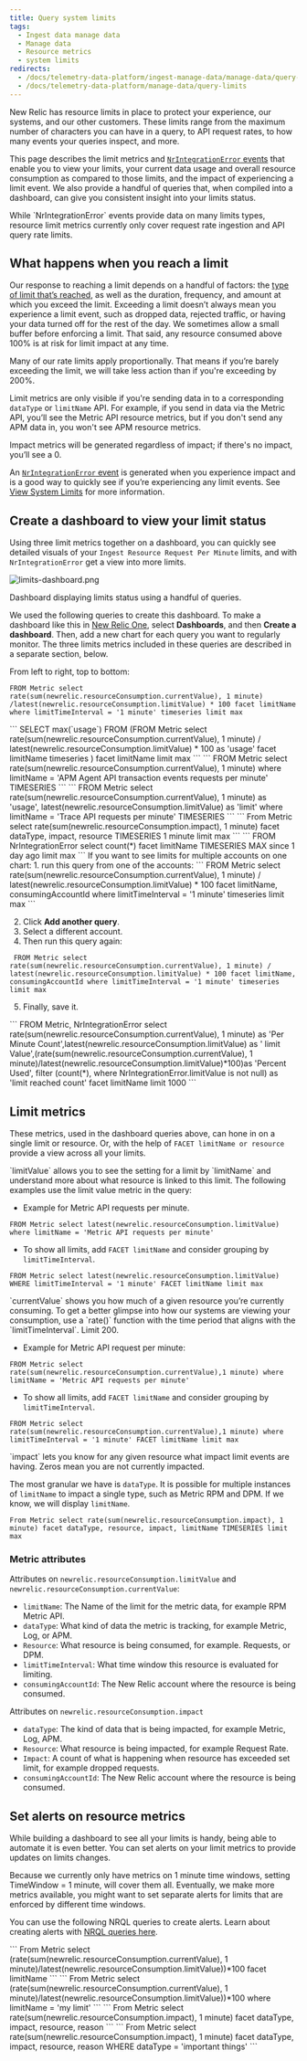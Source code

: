```yaml
---
title: Query system limits
tags:
  - Ingest data manage data
  - Manage data
  - Resource metrics
  - system limits
redirects: 
  - /docs/telemetry-data-platform/ingest-manage-data/manage-data/query-limits
  - /docs/telemetry-data-platform/manage-data/query-limits
---
```


New Relic has resource limits in place to protect your experience, our systems, and our other customers. These limits range from the maximum number of characters you can have in a query, to API request rates, to how many events your queries inspect, and more.

This page describes the limit metrics and [`NrIntegrationError` events](/docs/telemetry-data-platform/manage-data/nrintegrationerror) that enable you to view  your limits, your current data usage and overall resource consumption as compared to those limits, and the impact of experiencing a limit event. We also provide a handful of queries that, when compiled into a dashboard, can give you consistent insight into your limits status.

<Callout variant="important">
While `NrIntegrationError` events provide data on many limits types, resource limit metrics currently only cover request rate ingestion and API query rate limits.
</Callout>

## What happens when you reach a limit 

Our response to reaching a limit depends on a handful of factors: the [type of limit that’s reached](/docs/telemetry-data-platform/manage-data/view-system-limits/#violations), as well as the duration, frequency, and amount at which you exceed the limit. Exceeding a limit doesn’t always mean you experience a limit event, such as dropped data, rejected traffic, or having your data turned off for the rest of the day. We sometimes allow a small buffer before enforcing a limit. That said, any resource consumed above 100% is at risk for limit impact at any time.

Many of our rate limits apply proportionally. That means if you’re barely exceeding the limit, we will take less action than if you're exceeding by 200%.

Limit metrics are only visible if you're sending data in to a corresponding `dataType` or `limitName` API. For example, if you send in data via the Metric API, you’ll see the Metric API resource metrics, but if you don't send any APM data in, you won't see APM resource metrics.

<Callout variant="tip">
Impact metrics will be generated regardless of impact; if there's no impact, you’ll see a 0.
</Callout>

An [`NrIntegrationError` event](/docs/telemetry-data-platform/manage-data/nrintegrationerror) is generated when you experience impact and is a good way to quickly see if you’re experiencing any limit events. See [View System Limits](/docs/telemetry-data-platform/manage-data/view-system-limits/) for more information.

## Create a dashboard to view your limit status

Using three limit metrics together on a dashboard, you can quickly see detailed visuals of your `Ingest Resource Request Per Minute` limits, and with `NrIntegrationError`  get a view into more limits.

![limits-dashboard.png](./images/limits-dashboard.png "limits-dashboard.png")

<figcaption>
  Dashboard displaying limits status using a handful of queries. 
</figcaption>

We used the following queries to create this dashboard. To make a dashboard like this in [New Relic One](https://one.newrelic.com/), select **Dashboards**, and then **Create a dashboard**. Then, add a new chart for each query you want to regularly monitor. The three limits metrics included in these queries are described in a separate section, below.

From left to right, top to bottom:

<CollapserGroup>
  <Collapser
    className="freq-link"
    id=""
    title="Resource Consumption Limits as a %"
  >

```
FROM Metric select rate(sum(newrelic.resourceConsumption.currentValue), 1 minute) /latest(newrelic.resourceConsumption.limitValue) * 100 facet limitName where limitTimeInterval = '1 minute' timeseries limit max
```
  </Collapser>
  <Collapser
    className="freq-link"
    id=""
    title="Max % Consumption in an hour"
  >
```
SELECT max(`usage`) FROM (FROM Metric select rate(sum(newrelic.resourceConsumption.currentValue), 1 minute) / latest(newrelic.resourceConsumption.limitValue) * 100 as 'usage' facet limitName timeseries ) facet limitName limit max
```
  </Collapser>
  <Collapser
    className="freq-link"
    id=""
    title="APM Agent API transaction events request per minute"
  >
```
FROM Metric select rate(sum(newrelic.resourceConsumption.currentValue), 1 minute) where limitName = 'APM Agent API transaction events requests per minute' TIMESERIES
 ```
  </Collapser> 
  <Collapser
    className="freq-link"
    id=""
    title="Trace API With limit line"
  >
  ```
FROM Metric select rate(sum(newrelic.resourceConsumption.currentValue), 1 minute) as 'usage', latest(newrelic.resourceConsumption.limitValue) as 'limit' where limitName = 'Trace API requests per minute' TIMESERIES
 ```
  </Collapser>
  <Collapser
    className="freq-link"
    id=""
    title="Impact FACET"
  >
```
From Metric select rate(sum(newrelic.resourceConsumption.impact), 1 minute) facet dataType, impact, resource TIMESERIES 1 minute limit max
```
  </Collapser>
  <Collapser
    className="freq-link"
    id=""
    title="NrIntegrationError by limit"
  >
```
FROM NrIntegrationError select count(*) facet limitName TIMESERIES MAX  since 1 day ago limit max
 ```
  </Collapser>
  <Collapser
    className="freq-link"
    id=""
    title="Multi-Account limits (on time series charts only)"
  >
  If you want to see limits for multiple accounts on one chart:
  1. run this query from one of the accounts: 
  ```
  FROM Metric select rate(sum(newrelic.resourceConsumption.currentValue), 1 minute) / latest(newrelic.resourceConsumption.limitValue) * 100 facet limitName, consumingAccountId where limitTimeInterval = '1 minute' timeseries limit max
  ```

  2. Click **Add another query**.
  3. Select a different account.
  4. Then run this query again:
  ```
   FROM Metric select rate(sum(newrelic.resourceConsumption.currentValue), 1 minute) / latest(newrelic.resourceConsumption.limitValue) * 100 facet limitName, consumingAccountId where limitTimeInterval = '1 minute' timeseries limit max
  ```
  5. Finally, save it.
  </Collapser>
  <Collapser
    className="freq-link"
    id=""
    title="Limit list and NrIntegrationError"
  >
```
FROM Metric, NrIntegrationError select rate(sum(newrelic.resourceConsumption.currentValue), 1 minute) as 'Per Minute Count',latest(newrelic.resourceConsumption.limitValue) as ' limit Value',(rate(sum(newrelic.resourceConsumption.currentValue), 1 minute)/latest(newrelic.resourceConsumption.limitValue)*100)as 'Percent Used', filter (count(*), where NrIntegrationError.limitValue is not null) as 'limit reached count' facet limitName limit 1000
```
  </Collapser>
</CollapserGroup>

## Limit metrics

These metrics, used in the dashboard queries above, can hone in on a single limit or resource. Or, with the help of `FACET limitName or resource` provide a view across all your limits.

<CollapserGroup>
  <Collapser
    className="freq-link"
    id=""
    title="newrelic.resourceConsumption.limitValue"
  >
`limitValue` allows you to see the setting for a limit by `limitName` and understand more about what resource is linked to this limit. The following examples use the limit value metric in the query:

- Example for Metric API requests per minute.
```
FROM Metric select latest(newrelic.resourceConsumption.limitValue) where limitName = 'Metric API requests per minute'
```
- To show all limits, add `FACET limitName` and consider grouping by `limitTimeInterval`.

```
FROM Metric select latest(newrelic.resourceConsumption.limitValue) WHERE limitTimeInterval = '1 minute' FACET limitName limit max
```

  </Collapser>
  <Collapser
    className="freq-link"
    id=""
    title="newrelic.resourceConsumption.currentValue"
  >
`currentValue` shows you how much of a given resource you’re currently consuming. To get a better glimpse into how our systems are viewing your consumption,  use a `rate()` function with the time period that aligns with the `limitTimeInterval`. Limit 200.


- Example for Metric API request per minute:
```
FROM Metric select rate(sum(newrelic.resourceConsumption.currentValue),1 minute) where limitName = 'Metric API requests per minute'
```
- To show all limits, add `FACET limitName` and consider grouping by `limitTimeInterval`.
```
FROM Metric select rate(sum(newrelic.resourceConsumption.currentValue),1 minute) where limitTimeInterval = '1 minute' FACET limitName limit max
```

  </Collapser>
  <Collapser
    className="freq-link"
    id=""
    title="newrelic.resourceConsumption.impact"
  >
`impact` lets you know for any given resource what impact limit events are having. Zeros mean you are not currently impacted.

The most granular we have is `dataType`. It is possible for multiple instances of `limitName` to impact a single type, such as Metric RPM and DPM. If we know, we will display `limitName`.

```
From Metric select rate(sum(newrelic.resourceConsumption.impact), 1 minute) facet dataType, resource, impact, limitName TIMESERIES limit max
```
  </Collapser>
</CollapserGroup>

### Metric attributes

Attributes on `newrelic.resourceConsumption.limitValue`  and `newrelic.resourceConsumption.currentValue`:

- `limitName`: The Name of the limit for the metric data, for example RPM Metric API.
- `dataType`: What kind of data the metric is tracking, for example Metric, Log, or APM.
- `Resource`: What resource is being consumed, for example. Requests, or DPM.
- `limitTimeInterval`: What time window this resource is evaluated for limiting.
- `consumingAccountId`:  The New Relic account where the resource is being consumed.

Attributes on `newrelic.resourceConsumption.impact`

- `dataType`: The kind of data that is being impacted, for example Metric, Log, APM.
- `Resource`: What resource is being impacted, for example Request Rate.
- `Impact`: A count of what is happening when resource has exceeded set limit, for example dropped requests. 
- `consumingAccountId`: The New Relic account where the resource is being consumed.

## Set alerts on resource metrics

While building a dashboard to see all your limits is handy, being able to automate it is even better. You can set alerts on your limit metrics to provide updates on limits changes.

<Callout variant="tip">
Because we currently only have metrics on 1 minute time windows, setting TimeWindow = 1 minute, will cover them all. Eventually, we make more metrics available, you might want to set separate alerts for limits that are enforced by different time windows.
</Callout>

You can use the following NRQL queries to create alerts. Learn about creating alerts with [NRQL queries here](/docs/alerts-applied-intelligence/new-relic-alerts/alert-conditions/create-nrql-alert-conditions/#create).

<CollapserGroup>
  <Collapser
    className="freq-link"
    id=""
    title="Limits faceted by LimitName and scoped by Timewindow"
  >
```
From Metric select (rate(sum(newrelic.resourceConsumption.currentValue), 1 minute)/latest(newrelic.resourceConsumption.limitValue))*100 facet limitName
```
  </Collapser>
  <Collapser
    className="freq-link"
    id=""
    title="Alert on a single limit"
  >
```
From Metric select (rate(sum(newrelic.resourceConsumption.currentValue), 1 minute)/latest(newrelic.resourceConsumption.limitValue))*100 where limitName = 'my limit'
```
  </Collapser>
  <Collapser
    className="freq-link"
    id=""
    title="Alert on limit impact faceted by dataType, impact, resource, and reason"
  >
```
From Metric select rate(sum(newrelic.resourceConsumption.impact), 1 minute) facet dataType, impact, resource, reason
```
  </Collapser>
  <Collapser
    className="freq-link"
    id=""
    title="Alert on impact of a single dataType"
  >
```
From Metric select rate(sum(newrelic.resourceConsumption.impact), 1 minute) facet dataType, impact, resource, reason  WHERE dataType = 'important things'
```
  </Collapser>
</CollapserGroup>




